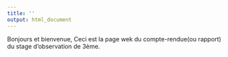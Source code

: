 ```yaml
---
title: ''
output: html_document
---
```

Bonjours et bienvenue, Ceci est la page wek du compte-rendue(ou rapport) du stage d'observation de 3ème.